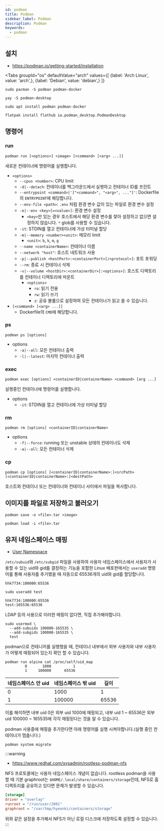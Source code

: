 ```yaml
---
id: podman
title: Podman
sidebar_label: Podman
description: Podman
keywords:
  - podman
---
```



## 설치

- https://podman.io/getting-started/installation

<Tabs
    groupId="os"
    defaultValue="arch"
    values={[
        {label: 'Arch Linux', value: 'arch',},
        {label: 'Debian', value: 'debian',}
    ]}
>

<TabItem value="arch">

```shell
sudo pacman -S podman podman-docker
```

```shell
yay -S podman-desktop
```

</TabItem>

<TabItem value="debian">

```shell
sudo apt install podman podman-docker
```

```shell
flatpak install flathub io.podman_desktop.PodmanDesktop
```

</TabItem>

</Tabs>

## 명령어

### run

```shell
podman run [<options>] <image> [<command> [<arg> ...]]
```

새로운 컨테이너에 명령어를 실행합니다.

- `<options>`
  - `--cpus <number>`: CPU limit
  - `-d|--detach`: 컨테이너를 백그라운드에서 실행하고 컨테이너 ID를 프린트
  - `--entrypoint <command>|'["<command>", "<arg>", ..."]'`: Dockerfile의 `ENTRYPOINT`에 해당합니다.
  - `--env-file <path>`: `.env` 처럼 환경 변수 값이 있는 파일로 환경 변수 설정
  - `-e|--env <key>[=<value>]`: 환경 변수 설정
    - `<key>`만 있는 경우 호스트에서 해당 환경 변수를 찾아 설정하고 없으면 설정하지 않습니다. `*` glob를 사용할 수 있습니다.
  - `-it`: STDIN를 열고 컨테이너에 가상 터미널 할당
  - `-m|--memory <number><unit>`: 메모리 limit
    - `<unit>`: `b`, `k`, `m`, `g`
  - `--name <containerName>`: 컨테이너 이름
  - `--network "host"`: 호스트 네트워크 사용
  - `-p|--publish <hostPort>:<containerPort>[/<protocol>]`: 포트 포워딩
  - `--rm`: 종료 시 컨테이너 삭제
  - `-v|--volume <hostDir>:<containerDir>[:<options>]`: 호스트 디렉토리를 컨테이너 디렉토리에 마운트
    - `<options>`
      - `ro`: 읽기 전용
      - `rw`: 읽기 쓰기
      - `z`: 공유 볼륨으로 설정하여 모든 컨테이너가 읽고 쓸 수 있습니다.
- `[<command> [<arg> ...]]`
  - Dockerfile의 `CMD`에 해당합니다.

### ps

```shell
podman ps [options]
```

- options
  - `-a|--all`: 모든 컨테이너 출력
  - `-l|--latest`: 마지막 컨테이너 출력

### exec

```shell
podman exec [options] <containerID|containerName> <command> [arg ...]
```

실행중인 컨테이너에 명령어를 실행합니다.

- options
  - `-it`: STDIN을 열고 컨테이너에 가상 터미널 할당

### rm

```shell
podman rm [options] <containerID|containerName>
```

- options
  - `-f|--force`: running 또는 unstable 상태의 컨테이너도 삭제
  - `-a|--all`: 모든 컨테이너 삭제

### cp

```shell
podman cp [options] [<containerID|containerName>:]<srcPath> [<containerID|containerName>:]<destPath>
```

호스트와 컨테이너 또는 컨테이너와 컨테이너 사이에서 파일을 복사합니다.

## 이미지를 파일로 저장하고 불러오기

```shell
podman save -o <file>.tar <image>
```

```shell
podman load -i <file>.tar
```

## 유저 네임스페이스 매핑

- [User Namespace](/docs/linux/kernel/namespace/user)

`/etc/subuid`와 `/etc/subgid` 파일을 사용하여 사용자 네임스페이스에서 사용자가 사용할 수 있는 uid와 gid를 결정하는 기능을 포함한 Linux 배포판에서는 `useradd` 명령어를 통해 사용자를 추가했을 때 자동으로 65536개의 uid와 gid를 할당합니다.

```shell title="/etc/subuid, /etc/subgid"
hhk7734:100000:65536
```

```shell
sudo useradd test
```

```shell title="/etc/subuid, /etc/subgid"
hhk7734:100000:65536
test:165536:65536
```

LDAP 등의 사용으로 이러한 매핑이 없다면, 직접 추가해야합니다.

```shell
sudo usermod \
  --add-subuids 100000-165535 \
  --add-subgids 100000-165535 \
  test
```

podman으로 컨테니어를 실행했을 때, 컨테이너 내부에서 외부 사용자와 내부 사용자가 어떻게 매핑되어 있는지 확인 할 수 있습니다.

```shell
podman run alpine cat /proc/self/uid_map
         0       1000          1
         1     100000      65536
```

| 네임스페이스 안 uid | 네임스페이스 밖 uid | 길이  |
| ------------------- | ------------------- | ----- |
| 0                   | 1000                | 1     |
| 1                   | 100000              | 65536 |

이를 해석하면 내부 uid 0은 외부 uid 1000에 매핑되고, 내부 uid 1 ~ 65536은 외부 uid 100000 ~ 165535에 각각 매핑된다는 것을 알 수 있습니다.

podman 사용중에 매핑을 추가한다면 아래 명령어를 실행 시켜야합니다.(실행 중인 컨테이너가 멈춥니다.)

```shell
podman system migrate
```

:::warning

- https://www.redhat.com/sysadmin/rootless-podman-nfs

NFS 프로토콜에는 사용자 네임스페이스 개념이 없습니다. rootless podman을 사용할 때 기본 graphroot는 `$HOME/.local/share/containers/storage`인데, NFS로 홈 디렉토리를 공유하고 있다면 문제가 발생할 수 있습니다.

```ini title="$HOME/.config/containers/storage.conf"
[storage]
driver = "overlay"
runroot = "/run/user/2081"
graphroot = "/var/tmp/hyeonki/containers/storage"
```

위와 같은 설정을 추가해서 NFS가 아닌 로컬 디스크에 저장하도록 설정할 수 있습니다.
:::
